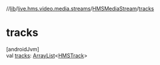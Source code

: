 //[lib](/api-reference/android/v2/home/content)/[live.hms.video.media.streams](../index)/[HMSMediaStream](index)/[tracks](tracks)

# tracks

[androidJvm]\
val [tracks](tracks): [ArrayList](https://developer.android.com/reference/kotlin/java/util/ArrayList.html)<[HMSTrack](../../live.hms.video.media.tracks/-h-m-s-track/index)>
